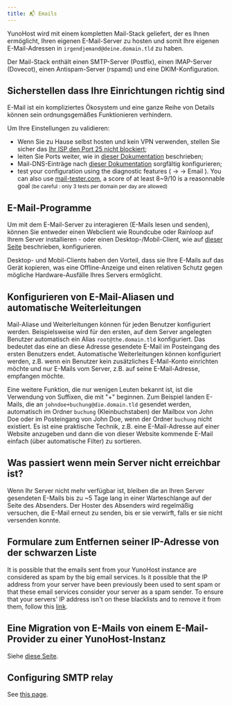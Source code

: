 ```yaml
---
title: 📬 Emails
---
```



YunoHost wird mit einem kompletten Mail-Stack geliefert, der es Ihnen ermöglicht, Ihren eigenen E-Mail-Server zu hosten und somit Ihre eigenen E-Mail-Adressen in `irgendjemand@deine.domain.tld` zu haben.

Der Mail-Stack enthält einen SMTP-Server (Postfix), einen IMAP-Server (Dovecot), einen Antispam-Server (rspamd) und eine DKIM-Konfiguration.

## Sicherstellen dass Ihre Einrichtungen richtig sind

E-Mail ist ein kompliziertes Ökosystem und eine ganze Reihe von Details können sein ordnungsgemäßes Funktionieren verhindern.

Um Ihre Einstellungen zu validieren:

- Wenn Sie zu Hause selbst hosten und kein VPN verwenden, stellen Sie sicher das [Ihr ISP den Port 25 nicht blockiert](/admin/self_hosting/providers/isp/);
- leiten Sie Ports weiter, wie in [dieser Dokumentation](/admin/install/post_install/port_forwarding) beschrieben;
- Mail-DNS-Einträge nach [dieser Dokumentation](/admin/install/post_install/dns_config) sorgfältig konfigurieren;
- test your configuration using the diagnostic features (<HighlightWebAdmin/> → <HighlightDiagnosis/> → <Highlight no_break={true} color='grey'><FAIcon icon="fa-envelope"/> Email</Highlight> ). You can also use [mail-tester.com](https://mail-tester.com), a score of at least 8~9/10 is a reasonnable goal <small>(be careful : only 3 tests per domain per day are allowed)</small>

## E-Mail-Programme

Um mit dem E-Mail-Server zu interagieren (E-Mails lesen und senden), können Sie entweder einen Webclient wie Roundcube oder Rainloop auf Ihrem Server installieren - oder einen Desktop-/Mobil-Client, wie auf [dieser Seite](/admin/email/clients) beschrieben, konfigurieren.

Desktop- und Mobil-Clients haben den Vorteil, dass sie Ihre E-Mails auf das Gerät kopieren, was eine Offline-Anzeige und einen relativen Schutz gegen mögliche Hardware-Ausfälle Ihres Servers ermöglicht.

## Konfigurieren von E-Mail-Aliasen und automatische Weiterleitungen

Mail-Aliase und Weiterleitungen können für jeden Benutzer konfiguriert werden. Beispielsweise wird für den ersten,  auf dem Server angelegten Benutzer automatisch ein Alias `root@the.domain.tld` konfiguriert.  Das bedeutet das eine an diese Adresse gesendete E-Mail im Posteingang des ersten Benutzers endet. Automatische Weiterleitungen können konfiguriert werden, z.B. wenn ein Benutzer kein zusätzliches E-Mail-Konto einrichten möchte und nur E-Mails vom Server, z.B. auf seine E-Mail-Adresse, empfangen möchte.

Eine weitere Funktion, die nur wenigen Leuten bekannt ist, ist die Verwendung von Suffixen, die mit "+" beginnen. Zum Beispiel landen E-Mails, die an `johndoe+buchung@die.domain.tld` gesendet werden, automatisch im Ordner `buchung` (Kleinbuchstaben) der Mailbox von John Doe oder im Posteingang von John Doe, wenn der Ordner `buchung` nicht existiert. Es ist eine praktische Technik, z.B. eine E-Mail-Adresse auf einer Website anzugeben und dann die von dieser Website kommende E-Mail einfach (über automatische Filter) zu sortieren.

## Was passiert wenn mein Server nicht erreichbar ist?

Wenn Ihr Server nicht mehr verfügbar ist, bleiben die an Ihren Server gesendeten E-Mails bis zu ~5 Tage lang in einer Warteschlange auf der Seite des Absenders. Der Hoster des Absenders wird regelmäßig versuchen, die E-Mail erneut zu senden, bis er sie verwirft, falls er sie nicht versenden konnte.

## Formulare zum Entfernen seiner IP-Adresse von der schwarzen Liste

It is possible that the emails sent from your YunoHost instance are considered as spam by the big email services.
Is it possible that the IP address from your server have been previously been used to sent spam or that these email services consider your server as a spam sender.
To ensure that your servers’ IP address isn't on these blacklists and to remove it from them, follow this [link](/admin/troubleshooting/blacklist_forms).
## Eine Migration von E-Mails von einem E-Mail-Provider zu einer YunoHost-Instanz

Siehe [diese Seite](/admin/email/migration).

## Configuring SMTP relay

See [this page](/admin/tutorials/email_configure_relay).
